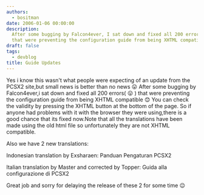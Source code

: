 ```yaml
---
authors:
  - bositman
date: 2006-01-06 00:00:00
description:
  After some bugging by Falcon4ever, I sat down and fixed all 200 errors
  that were preventing the configuration guide from being XHTML compatible
draft: false
tags:
  - devblog
title: Guide Updates
---
```


Yes i know this wasn't what people were expecting of an update from the
PCSX2 site,but small news is better than no news
😛
After some bugging by Falcon4ever,i sat down and fixed all 200 errors(
😛 ) that were preventing the configuration guide
from being XHTML compatible
😊 You can check the validity by pressing the XHTML
button at the bottom of the page. So if anyone had problems with it with
the browser they were using,there is a good chance that its fixed
now.Note that all the translations have been made using the old html
file so unfortunately they are not XHTML compatible.

<!-- truncate -->

Also we have 2 new translations:

Indonesian translation by Exsharaen:
Panduan Pengaturan PCSX2

Italian translation by Master and corrected by Topper:
Guida alla configurazione di PCSX2

Great job and sorry for delaying the release of these 2 for some time
😉
